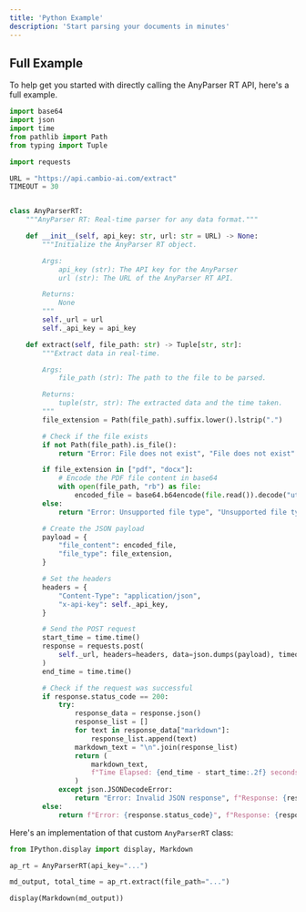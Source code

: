 ```yaml
---
title: 'Python Example'
description: 'Start parsing your documents in minutes'
---
```


## Full Example

To help get you started with directly calling the AnyParser RT API, here's a full example.
```python
import base64
import json
import time
from pathlib import Path
from typing import Tuple

import requests

URL = "https://api.cambio-ai.com/extract"
TIMEOUT = 30


class AnyParserRT:
    """AnyParser RT: Real-time parser for any data format."""

    def __init__(self, api_key: str, url: str = URL) -> None:
        """Initialize the AnyParser RT object.

        Args:
            api_key (str): The API key for the AnyParser
            url (str): The URL of the AnyParser RT API.

        Returns:
            None
        """
        self._url = url
        self._api_key = api_key

    def extract(self, file_path: str) -> Tuple[str, str]:
        """Extract data in real-time.

        Args:
            file_path (str): The path to the file to be parsed.

        Returns:
            tuple(str, str): The extracted data and the time taken.
        """
        file_extension = Path(file_path).suffix.lower().lstrip(".")

        # Check if the file exists
        if not Path(file_path).is_file():
            return "Error: File does not exist", "File does not exist"

        if file_extension in ["pdf", "docx"]:
            # Encode the PDF file content in base64
            with open(file_path, "rb") as file:
                encoded_file = base64.b64encode(file.read()).decode("utf-8")
        else:
            return "Error: Unsupported file type", "Unsupported file type"

        # Create the JSON payload
        payload = {
            "file_content": encoded_file,
            "file_type": file_extension,
        }

        # Set the headers
        headers = {
            "Content-Type": "application/json",
            "x-api-key": self._api_key,
        }

        # Send the POST request
        start_time = time.time()
        response = requests.post(
            self._url, headers=headers, data=json.dumps(payload), timeout=TIMEOUT
        )
        end_time = time.time()

        # Check if the request was successful
        if response.status_code == 200:
            try:
                response_data = response.json()
                response_list = []
                for text in response_data["markdown"]:
                    response_list.append(text)
                markdown_text = "\n".join(response_list)
                return (
                    markdown_text,
                    f"Time Elapsed: {end_time - start_time:.2f} seconds",
                )
            except json.JSONDecodeError:
                return "Error: Invalid JSON response", f"Response: {response.text}"
        else:
            return f"Error: {response.status_code}", f"Response: {response.text}"
```

Here's an implementation of that custom `AnyParserRT` class:
```python
from IPython.display import display, Markdown

ap_rt = AnyParserRT(api_key="...")

md_output, total_time = ap_rt.extract(file_path="...")

display(Markdown(md_output))
```